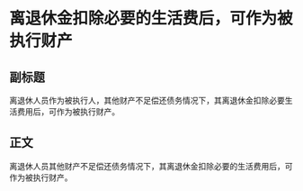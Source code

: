 # 离退休金扣除必要的生活费后，可作为被执行财产
## 副标题
离退休人员作为被执行人，其他财产不足偿还债务情况下，其离退休金扣除必要生活费用后，可作为被执行财产。
## 正文
离退休人员其他财产不足偿还债务情况下，其离退休金扣除必要的生活费用后，可作为被执行财产。